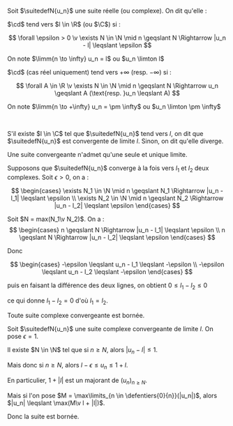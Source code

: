 

<Item type='definition' titre='convergence'>

Soit $\suitedefN{u_n}$ une suite réelle (ou complexe). On dit qu'elle :

$\cd$ tend vers $l \in \R$ (ou $\C$) si : 

$$
\forall \epsilon > 0 \v \exists N \in \N \mid n \geqslant N \Rightarrow |u_n - l| \leqslant \epsilon
$$

On note $\limm{n \to \infty} u_n = l$ ou $u_n \limton l$

$\cd$ (cas réel uniquement) tend vers $+ \infty$ (resp. $- \infty$) si : 

$$
\forall A \in \R \v \exists N \in \N \mid n \geqslant N \Rightarrow u_n \geqslant A (\text{resp. }u_n \leqslant A)
$$ 

On note $\limm{n \to +\infty} u_n = \pm \infty$ ou $u_n \limton \pm \infty$

<br/>

S'il existe $l \in \C$ tel que $\suitedefN{u_n}$ tend vers $l$, on dit que $\suitedefN{u_n}$ est convergente de limite $l$. Sinon, on dit qu'elle diverge.
</Item>



<Item type='proposition' titre='unicité de la limite'>

Une suite convergeante n'admet qu'une seule et unique limite.
</Item>

<Hideable type='démonstration' titre=''>

Supposons que $\suitedefN{u_n}$ converge à la fois vers $l_1$ et $l_2$ deux complexes. Soit $\epsilon > 0$, on a : 

$$
\begin{cases}
    \exists N_1 \in \N \mid n \geqslant N_1 \Rightarrow |u_n - l_1| \leqslant \epsilon
    \\
    \exists N_2 \in \N \mid n \geqslant N_2 \Rightarrow |u_n - l_2| \leqslant \epsilon
\end{cases}
$$

Soit $N = max(N_1\v N_2)$. On a : 
$$
\begin{cases}
    n \geqslant N \Rightarrow |u_n - l_1| \leqslant \epsilon
    \\
    n \geqslant N \Rightarrow |u_n - l_2| \leqslant \epsilon
\end{cases}
$$

Donc 

$$
\begin{cases} 
    -\epsilon \leqslant u_n - l_1 \leqslant -\epsilon 
    \\
    -\epsilon \leqslant u_n - l_2 \leqslant -\epsilon 
\end{cases}
$$
 
puis en faisant la différence des deux lignes, on obtient $0 \leqslant l_1 - l_2 \leqslant 0$ 

ce qui donne $l_1 - l_2 = 0$ d'où $l_1 = l_2$.
</Hideable>

<Item type='proposition' titre='convergence et bornes'>

Toute suite complexe convergeante est bornée.
</Item>

<Hideable type='démonstration' titre=''>

Soit $\suitedefN{u_n}$ une suite complexe convergeante de limite $l$. On pose $\epsilon = 1$. 

Il existe $N \in \N$ tel que si $n \geqslant N$, alors $|u_n - l| \leqslant 1$. 

Mais donc si $n \geqslant N$, alors $l - \epsilon \leqslant u_n \leqslant 1 + l$. 

En particulier, $1 + |l|$ est un majorant de $(u_n)_{n \geqslant N}$. 

Mais si l'on pose $M = \max\limits_{n \in \defentiers{0}{n}}(|u_n|)$, alors $|u_n| \leqslant \max(M\v l + |l|)$. 

Donc la suite est bornée.
</Hideable>
